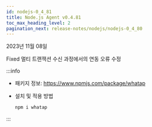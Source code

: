 ```yaml
---
id: nodejs-0_4_81
title: Node.js Agent v0.4.81
toc_max_heading_level: 2
pagination_next: release-notes/nodejs/nodejs-0_4_80
---
```


2023년 11월 08일

<p><Status>Fixed</Status> 멀티 트랜잭션 수신 과정에서의 연동 오류 수정</p>

:::info

* 패키지 정보: https://www.npmjs.com/package/whatap

* 설치 및 적용 방법

  ```bash
  npm i whatap
  ```

:::